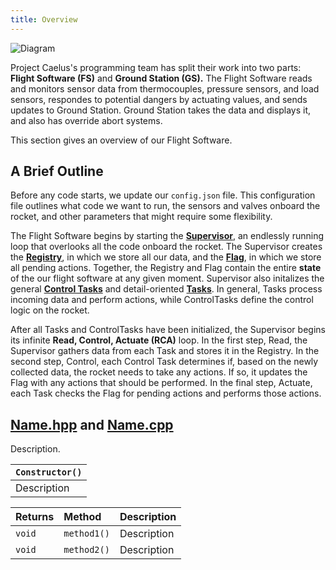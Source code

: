 ```yaml
---
title: Overview
---
```


![Diagram](./overview.png)

Project Caelus's programming team has split their work into two parts: **Flight Software (FS)** and
**Ground Station (GS).** The Flight Software reads and monitors sensor data from thermocouples, pressure
sensors, and load sensors, respondes to potential dangers by actuating values, and sends updates to Ground
Station. Ground Station takes the data and displays it, and also has override abort systems.

This section gives an overview of our Flight Software.

## A Brief Outline

Before any code starts, we update our `config.json` file. This configuration file outlines what code we
want to run, the sensors and valves onboard the rocket, and other parameters that might require some flexibility.

The Flight Software begins by starting the [**Supervisor**](mcl.mdx), an endlessly running loop that overlooks all the code onboard the rocket. The Supervisor creates the [**Registry**](mcl.mdx), in which we store all our data, and the [**Flag**](mcl.mdx), in which we store all pending actions.
Together, the Registry and Flag contain the entire **state** of the our flight software at any given moment. Supervisor also initalizes the general [**Control Tasks**](control-tasks.mdx) and detail-oriented [**Tasks**](tasks.mdx). In general, Tasks process incoming data and perform actions, while ControlTasks define the control logic on the rocket.

After all Tasks and ControlTasks have been initialized, the Supervisor begins its infinite **Read, Control, Actuate (RCA)** loop. In the first step, Read, the Supervisor gathers data from each Task and stores it in the Registry. In the second step, Control, each Control Task determines if, based on the newly collected data, the rocket needs to take any actions. If so, it updates the Flag with any actions that should be performed. In the final step, Actuate, each Task checks the Flag for pending actions and performs those actions.

## [Name.hpp](link) and [Name.cpp](link)

Description.

| `Constructor()` |
| :-------------- |
| Description     |

| Returns | Method      | Description |
| :------ | :---------- | :---------- |
| `void`  | `method1()` | Description |
| `void`  | `method2()` | Description |

